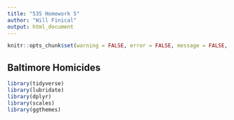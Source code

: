 ```yaml
---
title: "535 Homework 5"
author: "Will Finical"
output: html_document
---
```


```r
knitr::opts_chunk$set(warning = FALSE, error = FALSE, message = FALSE, include = TRUE)
```

## Baltimore Homicides

```r
library(tidyverse)
library(lubridate)
library(dplyr)
library(scales)
library(ggthemes)

```
